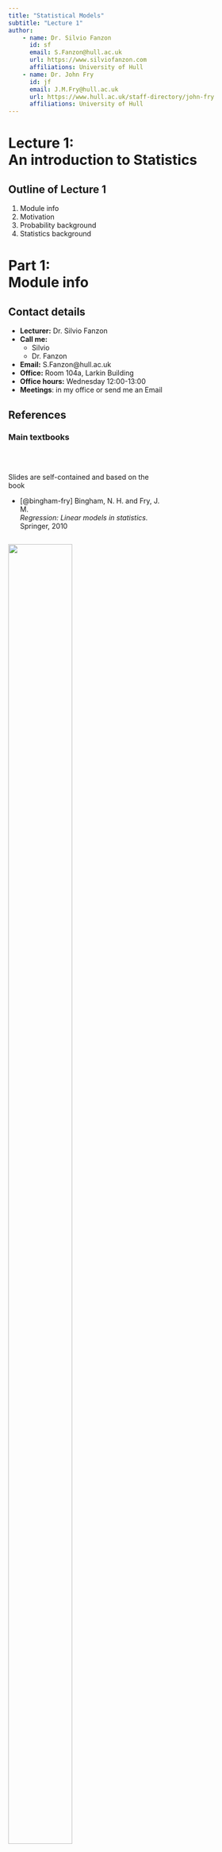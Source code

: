 ```yaml
---
title: "Statistical Models"
subtitle: "Lecture 1"
author: 
    - name: Dr. Silvio Fanzon
      id: sf
      email: S.Fanzon@hull.ac.uk
      url: https://www.silviofanzon.com
      affiliations: University of Hull
    - name: Dr. John Fry
      id: jf
      email: J.M.Fry@hull.ac.uk
      url: https://www.hull.ac.uk/staff-directory/john-fry
      affiliations: University of Hull
---
```



# Lecture 1: <br>An introduction to Statistics {background-color="#cc0164" visibility="uncounted"}

::: footer

<div color="#cc0164">  </div>

:::




## Outline of Lecture 1

1. Module info
2. Motivation
3. Probability background
4. Statistics background





# Part 1: <br>Module info {background-color="#cc0164" visibility="uncounted"}

::: footer

<div color="#cc0164">  </div>

:::




## Contact details

- **Lecturer:** Dr. Silvio Fanzon
- **Call me:**
  * Silvio
  * Dr. Fanzon
- **Email:** S.Fanzon@hull.ac.uk
- **Office:** Room 104a, Larkin Building
- **Office hours:** Wednesday 12:00-13:00
- **Meetings**: in my office or send me an Email






## References
### Main textbooks  


::: {.column width="61%"}

<br>

Slides are self-contained and based on the book

- [@bingham-fry] Bingham, N. H. and Fry, J. M. 
<br> *Regression: Linear models in statistics.* <br> Springer, 2010


:::


::: {.column width="38%"}

[![](images/bingham_fry.png){width=82%}](https://link.springer.com/book/10.1007/978-1-84882-969-5)

:::





## References
### Main textbooks 


::: {.column width="61%"}
<br>

.. and also on the book

- [@fry-burke] Fry, J. M. and Burke, M. 
<br>*Quantitative methods in finance using R.* 
<br>Open University Press, 2022

:::


::: {.column width="38%"}

[![](images/fry_burke.png){width=87%}](https://www.mheducation.co.uk/quantitative-methods-in-finance-using-r-9780335251261-emea-group)

:::







## References
### Secondary References 

::: {.column width="69%"}
- [@casella-berger] Casella, G. and Berger R. L. <br>
*Statistical inference.*
<br> Second Edition, Brooks/Cole, 2002


- [@degroot] DeGroot M. H. and Schervish M. J. <br> 
*Probability and Statistics.* 
<br> Fourth Edition, Addison-Wesley, 2012


- [@dalgaard] Dalgaard, P. 
<br> *Introductory statistics with R.*
<br> Second Edition, Springer, 2008   

:::


::: {.column width="30%"}

**Probability & Statistics manual**

**Easier Probability & Statistics manual**

**R manual**

:::






## The nature of Statistics
### Statistics is a mathematical subject

- Maths skills will give you a head start

- There are other occasions where common sense and *detective skills* can be more important

- Provides an early example of mathematics working in concert with the available computation




## The nature of Statistics
### We will use a combination of hand calculation and software

- Recognises that you are maths students
- Software (R) is really useful, particularly for dissertations
- Please bring your laptop into class
- Download R onto your laptop







## Overview of the module


Module has **11 Lectures**, divided into two parts:

- **Part I** - Mathematical statistics

- **Part II** - Applied statistics





## Overview of the module
### Part I - Mathematical statistics

1. Introduction to statistics
2. Normal distribution family and one-sample hypothesis tests
3. Two-sample hypothesis tests
4. The chi-squared test
5. Non-parametric statistics
6. The maths of regression





## Overview of the module
### Part II - Applied statistics


7. An introduction to practical regression
8. The extra sum of squares principle and regression modelling assumptions
9. Violations of regression assumptions -- Autocorrelation
10. Violation of regression assumptions -- Multicollinearity
10. Dummy variable regression models 





# Part 2: <br>Motivation {background-color="#cc0164" visibility="uncounted"}

::: footer

<div color="#cc0164">  </div>

:::


## Simple but useful questions {.smaller}


::: {.column width="48%"}

**Generic data:**

- What is a *typical* observation
  * What is the **mean**?

- How spread out is the data?
  * What is the **variance**?

:::


::: {.column width="48%"}

**Regression:**

- What happens to $Y$ as $X$ increases?
  * increases?
  * decreases?
  * nothing?

:::



**Statistics answers these questions systematically**

- important for large datasets
- The same mathematical machinery (normal family of distributions) can be applied to both questions




## Analysing a general dataset

**Two basic questions:**

1. Location or mean
2. Spread or variance


**Statistics enables to answer systematically:**

1. One sample and two-sample $t$-test
2. Chi-squared test and $F$-test





## Recall the following sketch

![Curve represents data distribution](images/Fig1.png){width=90%}




## Motivating regression

**Basic question in regression:**

- What happens to $Y$ as $X$ increases?

  * increases?
  * decreases?
  * nothing?


**In this way regression can be seen as a more advanced version of high-school maths**







## Positive gradient

As $X$ increases $Y$ increases

```r
#| echo: false
#| fig-asp: 1


# Create a scatter plot with no data points (type = "n")
plot(
  1, 1, 
  type = "n", 
  xlab = "", 
  ylab = "", 
  xlim = c(0, 5), 
  ylim = c(0, 5), 
  frame.plot = TRUE, 
  axes = FALSE, 
  asp = 1)


mtext("X", side=1, line=3, cex=3)
mtext("Y", side=2, line=2, cex=3)

# Add the line y = x
abline(
  a = 0, 
  b = 1, 
  col = "black", 
  lwd = 2)

```




## Negative gradient

As $X$ increases $Y$ decreases

```r
#| echo: false
#| fig-asp: 1


# Create a scatter plot with no data points (type = "n")
plot(
  1, 1, 
  type = "n", 
  xlab = "", 
  ylab = "", 
  xlim = c(-3, 3), 
  ylim = c(-3, 3), 
  frame.plot = TRUE, 
  axes = FALSE, 
  asp = 1)



mtext("X", side=1, line=3, cex=3)
mtext("Y", side=2, line=2, cex=3)

# Add the line y = x
abline(
  a = 0, 
  b = -1, 
  col = "black", 
  lwd = 2)

```





## Zero gradient

Changes in $X$ do not affect $Y$

```r
#| echo: false
#| fig-asp: 1


# Create a scatter plot with no data points (type = "n")
plot(
  1, 1, 
  type = "n", 
  xlab = "", 
  ylab = "", 
  xlim = c(0, 5), 
  ylim = c(0, 5), 
  frame.plot = TRUE, 
  axes = FALSE, 
  asp = 1)


mtext("X", side=1, line=3, cex=3)
mtext("Y", side=2, line=2, cex=3)

# Add the line y = x
abline(
  a = 2.5, 
  b = 0, 
  col = "black", 
  lwd = 2)

```





## Real data example


- Real data is more **imperfect**
- But the same basic idea applies
- Example: 
    * $X =$ Stock price
    * $Y =$ Gold price








## Real data example
### How does real data look like?

::: {style="font-size: 0.75em"}
Dataset with $33$ entries for Stock and Gold price pairs
:::


::: {style="font-size: 0.55em"}
```r
#| echo: false
#| layout-ncol: 1

data <- read.table("datasets/L3eg1data.txt")

#Add column labels to data
colnames(data) <- c("Stock Price","Gold Price")

# Output markdown table from data
knitr::kable(
  list(data[1:11,], data[12:22,], data[23:33,]),
  row.names = TRUE,
  format = "html", 
  table.attr = 'class="table simple table-striped table-hover"',
) 


```


:::




## Real data example {.smaller}
### Visualizing the data


::::: {.columns style='display: flex !important; height: 80%;'}

::: {.column width="38%" style='display: flex; justify-content: center; align-items: center;'}

- Plot Stock Price against Gold Price

- Observation: 

  * As Stock price decreases, Gold price increases

- Why? This might be because:
    * Stock price decreases
    * People invest in secure assets (Gold)
    * Gold demand increases
    * Gold price increases

:::


::: {.column width="61%" style='display: flex; justify-content: center; align-items: center;'}

```r
#| echo: false
#| fig-asp: 1

data1 <- read.table("datasets/L3eg1data.txt")
realgoldprice<-data1[,1]
realstockprice<-data1[,2]
plot(realstockprice, 
  realgoldprice, 
  xlab="", 
  ylab="")

mtext("Stock Price", side=1, line=3, cex=2)
mtext("Gold Price", side=2, line=2.5, cex=2)

```

:::

:::::




## Don't panic {.smaller}

- Regression problems can look a lot harder than they really are
  * Basic question remains the same: what happens to $Y$ as $X$ increases?

- Beware of jargon. Various authors distinguish between
  * Two variable regression model
  * Multiple regression model
  * Analysis of Variance
  * Analysis of Covariance

- Despite these apparent differences:
  * Mathematical methodology stays (essentially) the same
  * regression-fitting commands in R stay (essentially) the same





# Part 3: <br>Probability background {background-color="#cc0164" visibility="uncounted"}

::: footer

<div color="#cc0164">  </div>

:::





## Sample space {.smaller}

::: Definition
### Sample space

A set $\Omega$ of all possible outcomes of some experiment

:::


**Examples**:

- Coin toss: results in Heads $= H$ and Tails $= T$ 
$$
\Omega = \{ H, T \}
$$

- Student grade for *Statistical Models*: a number between $0$ and $100$
$$
\Omega = \{ x \in \mathbb{R} \, \colon \, 0 \leq x \leq 100 \} = [0,100]
$$






## Events {.smaller}


::: Definition
### Event

A subset $E$ of the sample space $\Omega$ (including $\emptyset$ and $\Omega$ itself)

:::


**Operations with events**:

- **Union** of two events $A$ and $B$
$$
A \cup B := \{ x \in \Omega \colon x \in A \, \text{ or } \, x \in B \}
$$

- **Intersection** of two events $A$ and $B$
$$
A \cap B := \{ x \in \Omega \colon x \in A \, \text{ and } \, x \in B \}
$$

- **Complement** of an event $A$
$$
A^c  := \{ x \in \Omega \colon x \notin A  \}
$$




## Events {.smaller}


**More Operations with events**:

- **Infinite Union** of a family of events $A_i$ with $i \in I$

$$
\bigcup_{i \in I} A_i := \{ x \in \Omega \colon x \in A_i \, \text{ for some } \, i \in I \}
$$

- **Infinite Intersection** of a family of events $A_i$ with $i \in I$

$$
\bigcap_{i \in I} A_i := \{ x \in \Omega \colon x \in A_i \, \text{ for all } \, i \in I \}
$$





## Events {.smaller}


**Example**: Consider sample space and events
$$
\Omega := (0,1] \,, \quad 
A_i = \left[\frac{1}{i} , 1 \right] \,, \quad i \in \mathbb{N}
$$
Then
$$
\bigcup_{i \in I} A_i = (0,1] \,, \quad 
\bigcap_{i \in I} A_i = \{ 1 \}
$$





## Events {.smaller}

::: Definition
### Disjoint

Two events $A$ and $B$ are **disjoint** if
$$
A \cap B = \emptyset
$$
Events $A_1, A_2, \ldots$ are **pairwise disjoint** if
$$
A_i \cap A_j = \emptyset \,, \quad \forall \, i \neq j
$$
:::


::: Definition
### Partition

The collection of events  $A_1, A_2, \ldots$ is a **partition** of $\Omega$ if

1. $A_1, A_2, \ldots$ are pairwise disjoint
2. $\Omega = \cup_{i=1}^\infty A_i$

:::




## What's a Probability? {.smaller}


- To each event $E \subset \Omega$ we would like to associate a number
$$
P(E) \in [0,1]
$$

- The number $P(E)$ is called the **probability** of $E$

- The number $P(E)$ models the **frequency of occurrence** of $E$:

    * $P(E)$ small means $E$ has low chance of occurring
    * $P(E)$ large means $E$ has high chance of occurring

- **Technical issue**:

    * One cannot associate a number $P(E)$ for all events in $\Omega$
    * Probability function $P$ only defined for a **smaller** family of events
    * Such family of events is called $\sigma$-algebra






## $\sigma$-algebras {.smaller}


::: Definition
### sigma-algebra

Let $\mathcal{B}$ be a collection of events. We say that $\mathcal{B}$ is a $\sigma$-algebra if

1. $\emptyset \in \mathcal{B}$
2. If $A \in \mathcal{B}$ then $A^c \in \mathcal{B}$
3. If $A_1,A_2 , \ldots \in \mathcal{B}$ then $\cup_{i=1}^\infty A_i \in \mathcal{B}$


:::



**Remarks**:

- Since $\emptyset \in \mathcal{B}$ and $\emptyset^c = \Omega$, we deduce that
$$
\Omega \in \mathcal{B}
$$

- Thanks to DeMorgan's Law we have that
$$
A_1,A_2 , \ldots \in \mathcal{B} \quad \implies \quad \cap_{i=1}^\infty A_i \in \mathcal{B}
$$






## $\sigma$-algebras {.smaller}


**Examples**: 

- If $\Omega$ is any set, then
$$
\mathcal{B} = \{ \emptyset, \Omega \}
$$
is a $\sigma$-algebra


- If $\Omega$ is **finite** or **countable** then the power set of $\Omega$
$$
\mathcal{B} = \operatorname{Power} (\Omega) = \{ A \colon A \subset \Omega \}
$$
is a $\sigma$-algebra






## $\sigma$-algebras {.smaller}

**Examples**: 


- If $\Omega$ has $n$ elements then $\mathcal{B} = \operatorname{Power} (\Omega)$ contains $2^n$ sets

- If $\Omega = \{ 1,2,3\}$ then
\begin{align*}
\mathcal{B} = \operatorname{Power} (\Omega) = \big\{ & \{1\} , \, \{2\}, \, \{3\}  \\
                                       &  \{1,2\} , \, \{2,3\}, \, \{1,3\}      \\
                                       & \emptyset , \{1,2,3\}   \big\}
\end{align*}

- If $\Omega$ is **uncountable** then the power set of $\Omega$ is not easy to describe






## Lebesgue $\sigma$-algebra {.smaller}


::: Question

$\mathbb{R}$ is uncountable. Which $\sigma$-algebra do we consider?

:::



::: Definition 
### Lebesgue sigma-algebra


The Lebesgue $\sigma$-algebra on $\mathbb{R}$ is the smallest $\sigma$-algebra $\mathcal{L}$ containing all sets of the form
$$
(a,b) \,, \quad (a,b] \,, \quad [a,b) \,, \quad [a,b] 
$$
for all $a,b \in \mathbb{R}$

:::



## Lebesgue $\sigma$-algebra {.smaller}


::: Important

Therefore the events of $\R$ are 

- Intervals
- Unions and intersection of intervals
- Countable Unions and intersection of intervals

:::


::: Warning 

- I only told you that the Lebsesgue $\sigma$-algebra $\mathcal{L}$ **exists**
- Explicitly showing that $\mathcal{L}$ exists is not easy, see [@rosenthal]

:::




## Probability {.smaller}

Suppose given:

- $\Omega$ sample space 
- $\mathcal{B}$ a $\sigma$-algebra on $\Omega$

::: Definition
### Probability function

A **probability function** on $\Omega$ is a map
$$
P \colon \mathcal{B} \to [0,1]
$$
such that the **Axioms of Probability** hold

1. $P(\Omega) = 1$
2. If $A_1, A_2,\ldots$ are pairwise disjoint then
$$
P\left( \bigcup_{i=1}^\infty  A_i \right)  = \sum_{i=1}^\infty P(A_i)
$$

:::




## Properties of Probability {.smaller}

Let $A, B \in \mathcal{B}$. As a consequence of the Axioms of Probability:


1. $P(\emptyset) = 0$
2. If $A$ and $B$ are disjoint then
$$
P(A \cup B) = P(A) + P(B)
$$
3. $P(A^c) = 1 - P(A)$
4. $P(A) = P(A \cap B) + P(A \cap B^c)$
5. $P(A\cup B) = P(A) + P(B) - P(A \cap B)$
6. If $A \subset B$ then
$$
P(A) \leq P(B)
$$





## Properties of Probability {.smaller} 

7. Suppose $A$ is an event and $B_1,B_2, \ldots$ a partition of $\Omega$. Then
$$
P(A) = \sum_{i=1}^\infty  P(A \cap B_i)
$$
8. Suppose $A_1,A_2, \ldots$ are events. Then
$$
P\left( \bigcup_{i=1}^\infty  A_i \right)  \leq  \sum_{i=1}^\infty P(A_i)
$$




## Example: Fair Coin Toss {.smaller}

- The sample space for **coin toss** is $\Omega = \{ H, T \}$

- We take as $\sigma$-algebra the power set of $\Omega$
$$
\mathcal{B} = \{  \emptyset , \, \{H\}  , \, \{T\} , \, \{H,T\}   \}
$$

- We suppose that the coin is fair

    * This means $P \colon \mathcal{B} \to [0,1]$ satisfies
    $$
    P(\{H\}) = P(\{T\})
    $$
    * Assuming the above we get
    $$
    1 = P(\Omega) = P(\{H\} \cup \{T\}) = 
    P(\{H\}) + P(\{T\}) = 2 P(\{H\})
    $$
    * Therefore 
    $$
    P(\{H\}) = P(\{T\}) = \frac12
    $$





## Conditional Probability {.smaller}

::: Definition
### Conditional Probability

Let $A,B$ be events in $\Omega$ with 
$$
P(B)>0
$$
The **conditional probability** of $A$ given $B$ is
$$
P(A|B) := \frac{P(A \cap B)}{P(B)} 
$$

:::


- $P(A|B)$ represents the probability of $A$, knowing that $B$ happened
- The function $A \mapsto P(A|B)$ is a probability function on $\Omega$




## Bayes' Rule {.smaller}


- For two events $A$ and $B$ is holds

$$
P(A | B ) = P(B|A) \frac{P(A)}{P(B)}
$$


- Given a partition $A_1, A_2, \ldots$ of the sample space we have

$$
P(A_i | B ) = \frac{ P(B|A_i) P(A_i)}{\sum_{j=1}^\infty P(B | A_j) P(A_j)}
$$





## Independence {.smaller}


::: Definition

Two events $A$ and $B$ are **independent** if 
$$
P(A \cap B) = P(A)P(B)
$$
A collection of events $A_1 , \ldots ,A_n$ are **mutually independent** if
for any subcollection $A_{i_1}, \ldots, A_{i_k}$ it holds
$$
P \left(  \bigcap_{j=1}^k A_j  \right) = \prod_{j=1}^k  P(A_{i_j})
$$

:::




## Random Variables








## Examples of Continuous RV {.smaller}


- The **Normal distribution** with mean $\mu$ and variance $\sigma^2$ is denoted by 
$$
N(\mu,\sigma^2)
$$

- The **pdf** of $N(\mu,\sigma^2)$ is
$$
f(x)=\frac{1}{\sqrt{2\pi\sigma^2}} \, \exp\left\{-\frac{(x-\mu)^2}{2\sigma^2}\right\}
$$

- $N(0,1)$ is the **standard normal** distribution






## Examples of Continuous RV {.smaller}


::: Theorem

If $X \sim N(\mu,\sigma^2)$ then $Z \sim N(0,1)$ where
$$
Z := \frac{X-\mu}{\sigma}
$$
:::

Check

::: Proof

Check

:::




# Part 4: <br>Statistics background {background-color="#cc0164" visibility="uncounted"}

::: footer

<div color="#cc0164">  </div>

:::




# Thank you! {background-color="#cc0164" visibility="uncounted"}


::: footer

<div color="#cc0164"> </div>

:::



## References






::: {.content-hidden}


## Real data example
### How does real data look like?

::: {style="font-size: 0.8em"}
Dataset with $33$ entries for Stock and Gold price pairs
:::

::: {style="font-size: 0.6em"}

```r
#| echo: false
#| layout-ncol: 3
#| tbl-cap: "Dataset with 33 entries for Stock and Gold price pairs"

# Read dataset
data <- read.table("datasets/L3eg1data.txt")

#Add column labels to data
colnames(data) <- c("Stock Price","Gold Price")

# Output markdown table from data

knitr::kable(data[1:11,], row.names = TRUE)

knitr::kable(data[12:22,], row.names = TRUE)

knitr::kable(data[23:33,], row.names = TRUE)

```

:::

:::

